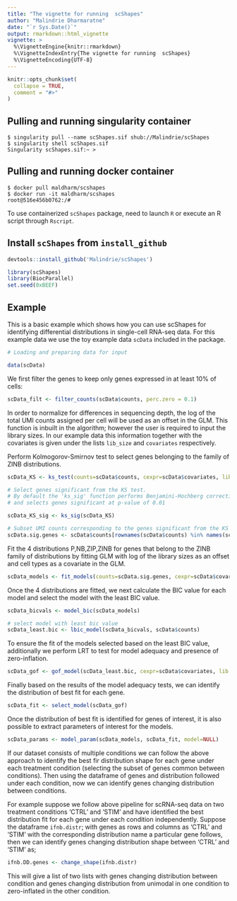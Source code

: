 ```yaml
---
title: "The vignette for running  scShapes"
author: "Malindrie Dharmaratne"
date: "`r Sys.Date()`"
output: rmarkdown::html_vignette
vignette: >
  %\VignetteEngine{knitr::rmarkdown}
  %\VignetteIndexEntry{The vignette for running  scShapes}
  %\VignetteEncoding{UTF-8}
---
```


```r
knitr::opts_chunk$set(
  collapse = TRUE,
  comment = "#>"
)
```

## Pulling and running singularity container

```
$ singularity pull --name scShapes.sif shub://Malindrie/scShapes
$ singularity shell scShapes.sif
Singularity scShapes.sif:~ > 
```
## Pulling and running docker container

```
$ docker pull maldharm/scshapes
$ docker run -it maldharm/scshapes
root@516e456b0762:/#
```

To use containerized `scShapes` package, need to launch `R` or execute an R script through `Rscript`.

## Install `scShapes` from `install_github`

```r
devtools::install_github('Malindrie/scShapes')
```

```r
library(scShapes)
library(BiocParallel)
set.seed(0xBEEF)
```

## Example

This is a basic example which shows how you can use scShapes for identifying differential distributions in single-cell RNA-seq data. For this example data we use the toy example data `scData` included in the package.


```r

# Loading and preparing data for input 

data(scData)
```

We first filter the genes to keep only genes expressed in at least 10% of cells:

```r

scData_filt <- filter_counts(scData$counts, perc.zero = 0.1)
```

In order to normalize for differences in sequencing depth, the log of the total UMI counts assigned per cell will be used as an offset in the GLM. This function is inbuilt in the algorithm; however the user is required to input the library sizes. In our example data this information together with the covariates is given under the lists `lib_size` and `covariates` respectively.  

Perform Kolmogorov-Smirnov test to select genes belonging to the family of ZINB distributions.

```r
scData_KS <- ks_test(counts=scData$counts, cexpr=scData$covariates, lib.size=scData$lib_size, BPPARAM=bpparam())

# Select genes significant from the KS test.
# By default the 'ks_sig' function performs Benjamini-Hochberg correction for multiple   hypothese testing
# and selects genes significant at p-value of 0.01

scData_KS_sig <- ks_sig(scData_KS)

# Subset UMI counts corresponding to the genes significant from the KS test
scData.sig.genes <- scData$counts[rownames(scData$counts) %in% names(scData_KS_sig$genes),]
```

Fit the 4 distributions P,NB,ZIP,ZINB for genes that belong to the ZINB family of distributions by fitting GLM with log of the library sizes as an offset and cell types as a covariate in the GLM.

```r
scData_models <- fit_models(counts=scData.sig.genes, cexpr=scData$covariates, lib.size=scData$lib_size, BPPARAM=bpparam())
```

Once the 4 distributions are fitted, we next calculate the BIC value for each model and select the model with the least BIC value.

```r
scData_bicvals <- model_bic(scData_models)

# select model with least bic value
scData_least.bic <- lbic_model(scData_bicvals, scData$counts)
```

To ensure the fit of the models selected based on the least BIC value, additionally we perform LRT to test for model adequacy and presence of zero-inflation.

```r
scData_gof <- gof_model(scData_least.bic, cexpr=scData$covariates, lib.size=scData$lib_size, BPPARAM=bpparam())
```

Finally based on the results of the model adequacy tests, we can identify the distribution of best fit for each gene. 

```r
scData_fit <- select_model(scData_gof)
```

Once the distribution of best fit is identified for genes of interest, it is also possible to extract parameters of interest for the models.

```r
scData_params <- model_param(scData_models, scData_fit, model=NULL)
```

If our dataset consists of multiple conditions we can follow the above approach to identify the best fir distribution shape for each gene under each treatment condition (selecting the subset of genes common between conditions). Then using the dataframe of genes and distribution followed under each condition, now we can identify genes changing distribution between conditions. 

For example suppose we follow above pipeline for scRNA-seq data on two treatment conditions 'CTRL' and 'STIM' and have identified the best distribution fit for each gene under each condition independently. Suppose the dataframe `ifnb.distr`; with genes as rows and columns as 'CTRL' and 'STIM' with the corresponding distribution name a particular gene follows, then we can identify genes changing distribution shape between 'CTRL' and 'STIM' as;     

```r
ifnb.DD.genes <- change_shape(ifnb.distr)
```
This will give a list of two lists with genes changing distribution between condition and genes changing distribution from unimodal in one condition to zero-inflated in the other condition.  

